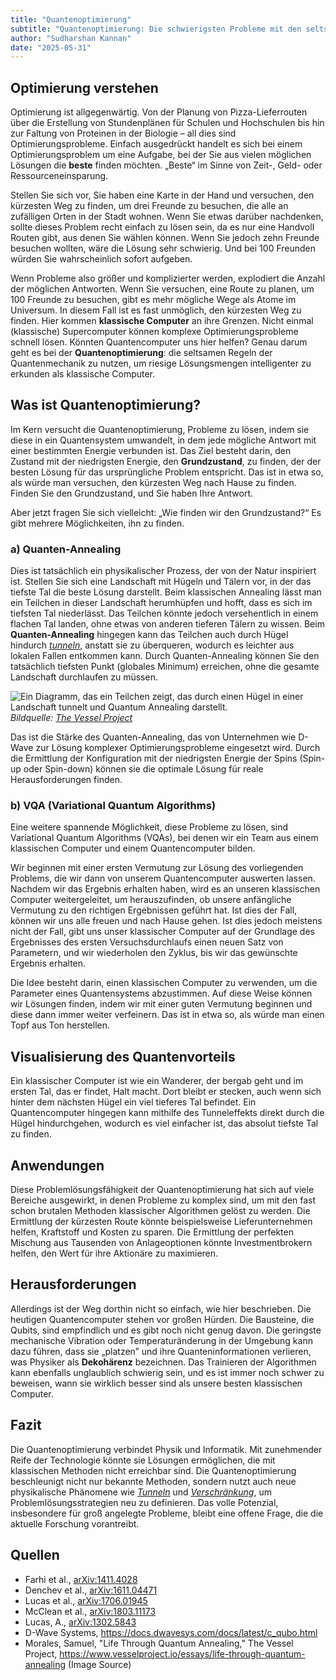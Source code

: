 ```yaml
---
title: "Quantenoptimierung"
subtitle: "Quantenoptimierung: Die schwierigsten Probleme mit den seltsamsten Werkzeugen lösen (mittel)"
author: "Sudharshan Kannan"
date: "2025-05-31"
---
```


## Optimierung verstehen

Optimierung ist allgegenwärtig. Von der Planung von Pizza-Lieferrouten über die Erstellung von Stundenplänen für Schulen und Hochschulen bis hin zur Faltung von Proteinen in der Biologie – all dies sind Optimierungsprobleme. Einfach ausgedrückt handelt es sich bei einem Optimierungsproblem um eine Aufgabe, bei der Sie aus vielen möglichen Lösungen die **beste** finden möchten. „Beste“ im Sinne von Zeit-, Geld- oder Ressourceneinsparung.

Stellen Sie sich vor, Sie haben eine Karte in der Hand und versuchen, den kürzesten Weg zu finden, um drei Freunde zu besuchen, die alle an zufälligen Orten in der Stadt wohnen. Wenn Sie etwas darüber nachdenken, sollte dieses Problem recht einfach zu lösen sein, da es nur eine Handvoll Routen gibt, aus denen Sie wählen können. Wenn Sie jedoch zehn Freunde besuchen wollten, wäre die Lösung sehr schwierig. Und bei 100 Freunden würden Sie wahrscheinlich sofort aufgeben.

Wenn Probleme also größer und komplizierter werden, explodiert die Anzahl der möglichen Antworten. Wenn Sie versuchen, eine Route zu planen, um 100 Freunde zu besuchen, gibt es mehr mögliche Wege als Atome im Universum. In diesem Fall ist es fast unmöglich, den kürzesten Weg zu finden. Hier kommen **klassische Computer** an ihre Grenzen. Nicht einmal (klassische) Supercomputer können komplexe Optimierungsprobleme schnell lösen. Könnten Quantencomputer uns hier helfen? Genau darum geht es bei der **Quantenoptimierung**: die seltsamen Regeln der Quantenmechanik zu nutzen, um riesige Lösungsmengen intelligenter zu erkunden als klassische Computer.

## Was ist Quantenoptimierung?

Im Kern versucht die Quantenoptimierung, Probleme zu lösen, indem sie diese in ein Quantensystem umwandelt, in dem jede mögliche Antwort mit einer bestimmten Energie verbunden ist. Das Ziel besteht darin, den Zustand mit der niedrigsten Energie, den **Grundzustand**, zu finden, der der besten Lösung für das ursprüngliche Problem entspricht. Das ist in etwa so, als würde man versuchen, den kürzesten Weg nach Hause zu finden. Finden Sie den Grundzustand, und Sie haben Ihre Antwort.

Aber jetzt fragen Sie sich vielleicht: „Wie finden wir den Grundzustand?“ Es gibt mehrere Möglichkeiten, ihn zu finden.

### a) Quanten-Annealing

Dies ist tatsächlich ein physikalischer Prozess, der von der Natur inspiriert ist. Stellen Sie sich eine Landschaft mit Hügeln und Tälern vor, in der das tiefste Tal die beste Lösung darstellt. Beim klassischen Annealing lässt man ein Teilchen in dieser Landschaft herumhüpfen und hofft, dass es sich im tiefsten Tal niederlässt. Das Teilchen könnte jedoch versehentlich in einem flachen Tal landen, ohne etwas von anderen tieferen Tälern zu wissen. Beim **Quanten-Annealing** hingegen kann das Teilchen auch durch Hügel hindurch [_tunneln_](/de/posts/entries/highschool/qtunnelling), anstatt sie zu überqueren, wodurch es leichter aus lokalen Fallen entkommen kann. Durch Quanten-Annealing können Sie den tatsächlich tiefsten Punkt (globales Minimum) erreichen, ohne die gesamte Landschaft durchlaufen zu müssen.

![Ein Diagramm, das ein Teilchen zeigt, das durch einen Hügel in einer Landschaft tunnelt und Quantum Annealing darstellt.](/posts/assets/entries/qoptimization/q_annealing.png)
_Bildquelle: [The Vessel Project](https://www.vesselproject.io/essays/life-through-quantum-annealing)_

Das ist die Stärke des Quanten-Annealing, das von Unternehmen wie D-Wave zur Lösung komplexer Optimierungsprobleme eingesetzt wird. Durch die Ermittlung der Konfiguration mit der niedrigsten Energie der Spins (Spin-up oder Spin-down) können sie die optimale Lösung für reale Herausforderungen finden.

### b) VQA (Variational Quantum Algorithms)

Eine weitere spannende Möglichkeit, diese Probleme zu lösen, sind Variational Quantum Algorithms (VQAs), bei denen wir ein Team aus einem klassischen Computer und einem Quantencomputer bilden. 

Wir beginnen mit einer ersten Vermutung zur Lösung des vorliegenden Problems, die wir dann von unserem Quantencomputer auswerten lassen. Nachdem wir das Ergebnis erhalten haben, wird es an unseren klassischen Computer weitergeleitet, um herauszufinden, ob unsere anfängliche Vermutung zu den richtigen Ergebnissen geführt hat. Ist dies der Fall, können wir uns alle freuen und nach Hause gehen. Ist dies jedoch meistens nicht der Fall, gibt uns unser klassischer Computer auf der Grundlage des Ergebnisses des ersten Versuchsdurchlaufs einen neuen Satz von Parametern, und wir wiederholen den Zyklus, bis wir das gewünschte Ergebnis erhalten. 

Die Idee besteht darin, einen klassischen Computer zu verwenden, um die Parameter eines Quantensystems abzustimmen. Auf diese Weise können wir Lösungen finden, indem wir mit einer guten Vermutung beginnen und diese dann immer weiter verfeinern. Das ist in etwa so, als würde man einen Topf aus Ton herstellen.

## Visualisierung des Quantenvorteils

Ein klassischer Computer ist wie ein Wanderer, der bergab geht und im ersten Tal, das er findet, Halt macht. Dort bleibt er stecken, auch wenn sich hinter dem nächsten Hügel ein viel tieferes Tal befindet. Ein Quantencomputer hingegen kann mithilfe des Tunneleffekts direkt durch die Hügel hindurchgehen, wodurch es viel einfacher ist, das absolut tiefste Tal zu finden.

## Anwendungen

Diese Problemlösungsfähigkeit der Quantenoptimierung hat sich auf viele Bereiche ausgewirkt, in denen Probleme zu komplex sind, um mit den fast schon brutalen Methoden klassischer Algorithmen gelöst zu werden. Die Ermittlung der kürzesten Route könnte beispielsweise Lieferunternehmen helfen, Kraftstoff und Kosten zu sparen. Die Ermittlung der perfekten Mischung aus Tausenden von Anlageoptionen könnte Investmentbrokern helfen, den Wert für ihre Aktionäre zu maximieren.

## Herausforderungen

Allerdings ist der Weg dorthin nicht so einfach, wie hier beschrieben. Die heutigen Quantencomputer stehen vor großen Hürden. Die Bausteine, die Qubits, sind empfindlich und es gibt noch nicht genug davon. Die geringste mechanische Vibration oder Temperaturänderung in der Umgebung kann dazu führen, dass sie „platzen” und ihre Quanteninformationen verlieren, was Physiker als **Dekohärenz** bezeichnen. Das Trainieren der Algorithmen kann ebenfalls unglaublich schwierig sein, und es ist immer noch schwer zu beweisen, wann sie wirklich besser sind als unsere besten klassischen Computer.

## Fazit

Die Quantenoptimierung verbindet Physik und Informatik. Mit zunehmender Reife der Technologie könnte sie Lösungen ermöglichen, die mit klassischen Methoden nicht erreichbar sind. Die Quantenoptimierung beschleunigt nicht nur bekannte Methoden, sondern nutzt auch neue physikalische Phänomene wie [_Tunneln_](/de/posts/entries/highschool/qtunnelling) und [_Verschränkung_](/de/posts/entries/highschool/entanglement), um Problemlösungsstrategien neu zu definieren. Das volle Potenzial, insbesondere für groß angelegte Probleme, bleibt eine offene Frage, die die aktuelle Forschung vorantreibt.

## Quellen

- Farhi et al., [arXiv:1411.4028](https://arxiv.org/abs/1411.4028)
- Denchev et al., [arXiv:1611.04471](https://arxiv.org/abs/1611.04471)
- Lucas et al., [arXiv:1706.01945](https://arxiv.org/abs/1706.01945)
- McClean et al., [arXiv:1803.11173](https://arxiv.org/abs/1803.11173)
- Lucas, A., [arXiv:1302.5843](https://arxiv.org/abs/1302.5843)
- D-Wave Systems, https://docs.dwavesys.com/docs/latest/c_qubo.html
- Morales, Samuel, "Life Through Quantum Annealing," The Vessel Project, https://www.vesselproject.io/essays/life-through-quantum-annealing (Image Source)
